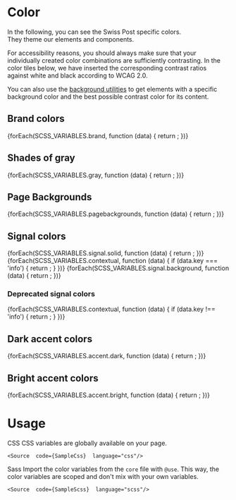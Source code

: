 
<Meta of={ColorStories} />

# Color

In the following, you can see the Swiss Post specific colors.<br/>
They theme our elements and components.

<div className="alert alert-info alert-md mt-regular">
  For accessibility reasons, you should always make sure that your individually created color combinations are
  sufficiently contrasting. In the color tiles below, we have inserted the corresponding contrast ratios against white and black according to WCAG 2.0.

You can also use the [background utilities](/?path=/docs/utilities-background--docs) to get elements
with a specific background color and the best possible contrast color for its content.

</div>

## Brand colors

<section className="color-swatch__section">
  {forEach(SCSS_VARIABLES.brand, function (data) {
    return <ColorSwatch key={data.key} name={data.key} color={data.value} />;
  })}
</section>

## Shades of gray

<section className="color-swatch__section">
  {forEach(SCSS_VARIABLES.gray, function (data) {
    return <ColorSwatch key={data.key} name={data.key} color={data.value} />;
  })}
</section>

## Page Backgrounds

<section className="color-swatch__section">
  {forEach(SCSS_VARIABLES.pagebackgrounds, function (data) {
    return <ColorSwatch key={data.key} name={data.key} color={data.value} noCSS />;
  })}
</section>

## Signal colors

<section className="color-swatch__section">
  {forEach(SCSS_VARIABLES.signal.solid, function (data) {
    return <ColorSwatch key={data.key} name={data.key} color={data.value} />;
  })}
  {forEach(SCSS_VARIABLES.contextual, function (data) {
    if (data.key === 'info') {
      return <ColorSwatch key={data.key} name={data.key} color={data.value} />;
    }
  })}
  {forEach(SCSS_VARIABLES.signal.background, function (data) {
    return <ColorSwatch key={data.key} name={data.key} color={data.value} />;
  })}
</section>

### Deprecated signal colors

<section className="color-swatch__section">
  {forEach(SCSS_VARIABLES.contextual, function (data) {
    if (data.key !== 'info') {
      return <ColorSwatch key={data.key} name={data.key} color={data.value} />;
    }
  })}
</section>

## Dark accent colors

<section className="color-swatch__section">
  {forEach(SCSS_VARIABLES.accent.dark, function (data) {
    return <ColorSwatch key={data.key} name={data.key} color={data.value} />;
  })}
</section>

## Bright accent colors

<section className="color-swatch__section">
  {forEach(SCSS_VARIABLES.accent.bright, function (data) {
    return <ColorSwatch key={data.key} name={data.key} color={data.value} />;
  })}
</section>

# Usage

<PostTabs>
  <PostTabHeader slot="tabs" panel="css">CSS</PostTabHeader>
  <PostTabPanel name="css">
    CSS variables are globally available on your page.

    <Source  code={SampleCss}  language="css"/>

  </PostTabPanel>

  <PostTabHeader slot="tabs" panel="sass">Sass</PostTabHeader>
  <PostTabPanel name="sass">
    Import the color variables from the `core` file with `@use`. This way, the color variables are scoped and don't mix with your own variables.

    <Source  code={SampleScss}  language="scss"/>

  </PostTabPanel>
</PostTabs>
